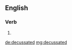 ==English==

===Verb===
{{head|en}}

# {{en-past of|decussate}}

[[de:decussated]]
[[mg:decussated]]